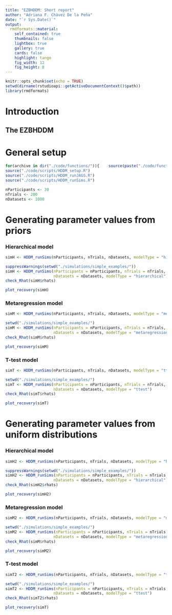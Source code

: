 ```yaml
---
title: "EZBHDDM: Short report"
author: "Adriana F. Chávez De la Peña"
date: "`r Sys.Date()`"
output:
  rmdformats::material:
    self_contained: true
    thumbnails: false
    lightbox: true
    gallery: true
    cards: false
    highlight: tango
    fig_width: 12 
    fig_height: 8 
---
```


```r
knitr::opts_chunk$set(echo = TRUE)
setwd(dirname(rstudioapi::getActiveDocumentContext()$path))
library(rmdformats)
```

# Introduction

\begin{align*}
\mathbf{Y} \sim \mbox{DDM}\bigl(\alpha, \nu, \tau \bigl)
\end{align*}

## The EZBHDDM

\begin{align*}
Y &\Rightarrow \{\dot{T}, \dot{M}, \dot{V}\}\\
\dot{T} &\sim \mbox{Binomial}(PC,N)\\
\dot{V} &\sim \mbox{Normal}(\frac{1}{PRT},\frac{N-1}{2(PRT)^2})\\
\dot{M} &\sim \mbox{Normal}(MRT, PRT \times N)\\
PC &= \frac{1}{\exp(-\alpha\nu)+1}\\
MRT &= \tau + \frac{\alpha}{2\nu}\frac{\exp(-\alpha\nu)-1}{\exp(-\alpha\nu)+1}\\
PRT &= \frac{\alpha}{2\nu^3}\{\frac{1-2\alpha\nu\exp(-\alpha\nu)-\exp(-\alpha\nu)^2}{(\exp(-\alpha\nu)+1)^2}\}
\end{align*}

# General setup

```r
for(archive in dir("./code/functions/")){    source(paste("./code/functions/",archive,sep=""))     }
source("./code/scripts/HDDM_setup.R")
source("./code/scripts/HDDM_runJAGS.R")
source("./code/scripts/HDDM_runSims.R")
```

```r
nParticipants <- 30
nTrials <- 200
nDatasets <- 1000
```

# Generating parameter values from priors

### Hierarchical model

```r
simH <- HDDM_runSims(nParticipants, nTrials, nDatasets, modelType = "hierarchical")
```

```r
suppressWarnings(setwd("./simulations/simple_examples/"))
simH <- HDDM_runSims(nParticipants = nParticipants, nTrials = nTrials, 
                     nDatasets = nDatasets, modelType = "hierarchical")
check_Rhat(simH$rhats)
```

```r
plot_recovery(simH)
```

### Metaregression model

```r
simM <- HDDM_runSims(nParticipants, nTrials, nDatasets, modelType = "metaregression")
```

```r
setwd("./simulations/simple_examples/")
simM <- HDDM_runSims(nParticipants = nParticipants, nTrials = nTrials, 
                     nDatasets = nDatasets, modelType = "metaregression")
check_Rhat(simM$rhats)
```

```r
plot_recovery(simM)
```

### T-test model

```r
simT <- HDDM_runSims(nParticipants, nTrials, nDatasets, modelType = "ttest")
```

```r
setwd("./simulations/simple_examples/")
simT <- HDDM_runSims(nParticipants = nParticipants, nTrials = nTrials, 
                     nDatasets = nDatasets, modelType = "ttest")
check_Rhat(simT$rhats)
```

```r
plot_recovery(simT)
```





# Generating parameter values from uniform distributions

### Hierarchical model

```r
simH2 <- HDDM_runSims(nParticipants, nTrials, nDatasets, modelType = "hierarchical", fromPrior = FALSE)
```

```r
suppressWarnings(setwd("./simulations/simple_examples/"))
simH2 <- HDDM_runSims(nParticipants = nParticipants, nTrials = nTrials, fromPrior = FALSE, 
                     nDatasets = nDatasets, modelType = "hierarchical")
check_Rhat(simH2$rhats)
```

```r
plot_recovery(simH2)
```

### Metaregression model

```r
simM2 <- HDDM_runSims(nParticipants, nTrials, nDatasets, modelType = "metaregression",  fromPrior = FALSE)
```

```r
setwd("./simulations/simple_examples/")
simM2 <- HDDM_runSims(nParticipants = nParticipants, nTrials = nTrials, fromPrior = FALSE,
                     nDatasets = nDatasets, modelType = "metaregression")
check_Rhat(simM$rhats)
```

```r
plot_recovery(simM2)
```

### T-test model

```r
simT2 <- HDDM_runSims(nParticipants, nTrials, nDatasets, modelType = "ttest", fromPrior = FALSE)
```

```r
setwd("./simulations/simple_examples/")
simT2 <- HDDM_runSims(nParticipants = nParticipants, nTrials = nTrials, fromPrior = FALSE,
                     nDatasets = nDatasets, modelType = "ttest")
check_Rhat(simT2$rhats)
```

```r
plot_recovery(simT)
```



